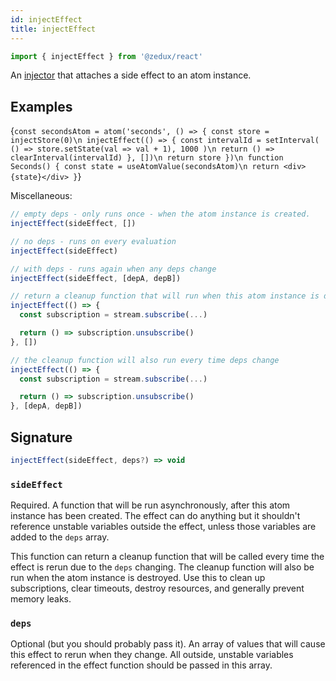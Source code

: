 ```yaml
---
id: injectEffect
title: injectEffect
---
```



```ts
import { injectEffect } from '@zedux/react'
```

An [injector](../glossary#injector) that attaches a side effect to an atom instance.

## Examples

<LiveEditor resultVar="Seconds">{`
const secondsAtom = atom('seconds', () => {
  const store = injectStore(0)\n
  injectEffect(() => {
    const intervalId = setInterval(
      () => store.setState(val => val + 1),
      1000
    )\n
    return () => clearInterval(intervalId)
  }, [])\n
  return store
})\n
function Seconds() {
  const state = useAtomValue(secondsAtom)\n
  return <div>{state}</div>
}
`}</LiveEditor>

Miscellaneous:

```ts
// empty deps - only runs once - when the atom instance is created.
injectEffect(sideEffect, [])

// no deps - runs on every evaluation
injectEffect(sideEffect)

// with deps - runs again when any deps change
injectEffect(sideEffect, [depA, depB])

// return a cleanup function that will run when this atom instance is destroyed
injectEffect(() => {
  const subscription = stream.subscribe(...)

  return () => subscription.unsubscribe()
}, [])

// the cleanup function will also run every time deps change
injectEffect(() => {
  const subscription = stream.subscribe(...)

  return () => subscription.unsubscribe()
}, [depA, depB])
```

## Signature

```ts
injectEffect(sideEffect, deps?) => void
```

### `sideEffect`

Required. A function that will be run asynchronously, after this atom instance has been created. The effect can do anything but it shouldn't reference unstable variables outside the effect, unless those variables are added to the `deps` array.

This function can return a cleanup function that will be called every time the effect is rerun due to the `deps` changing. The cleanup function will also be run when the atom instance is destroyed. Use this to clean up subscriptions, clear timeouts, destroy resources, and generally prevent memory leaks.

### `deps`

Optional (but you should probably pass it). An array of values that will cause this effect to rerun when they change. All outside, unstable variables referenced in the effect function should be passed in this array.
